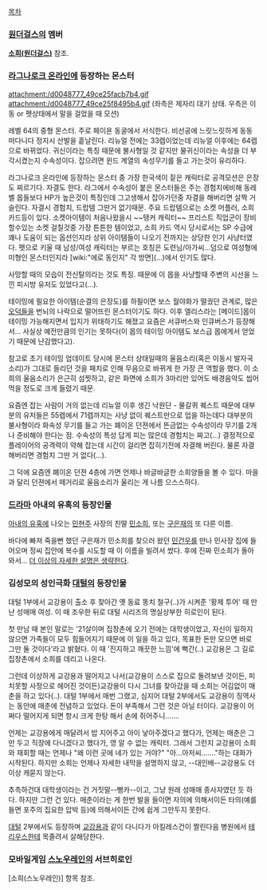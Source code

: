 [[목차]]
=== [[원더걸스]]의 멤버 ===
'''[[소희(원더걸스)]]''' 참조.

=== [[라그나로크 온라인]]에 등장하는 몬스터 ===
attachment:/d0048777_49ce25facb7b4.gif attachment:/d0048777_49ce25f8495b4.gif
(좌측은 제자리 대기 상태. 우측은 이동 or 펫상태에서 말을 걸었을 때 모션)

레벨 64의 중형 몬스터. 주로 페이욘 동굴에서 서식한다. 비선공에 느릿느릿하게 동동 떠다니다 정지시 산발을 흩날린다. 리뉴얼 전에는 33렙이었는데 리뉴얼 이후에는 64렙으로 바뀌었다. 귀신이라는 특징 때문에 불사형일 것 같지만 물귀신이라는 속성을 더 부각시켰는지 수속성이다. 잡으려면 윈드 계열의 속성무기를 들고 가는것이 유리하다.

라그나로크 온라인에 등장하는 몬스터 중 가장 한국색이 짙은 캐릭터로 공격모션은 은장도 찌르기다. 자결도 한다. 라그에서 수속성이 붙은 몬스터들은 주는 경험치에비해 동레벨 몹들보다 HP가 높은것이 특징인데 그고생해서 잡아가던중 자결을 해버리면 살짝 거슬린다. 자결시 경험치, 드랍템 그딴거 없기때문. 주요 드랍템으로는 소켓 머플러, 소희 카드등이 있다. 소켓아이템이 처음나왔을시 ~~탱커 캐릭터~~ 프리스트 직업군이 장비할수있는 소켓 걸칠것중 가장 튼튼한 템이었고, 소희 카드 역시 당시로서는 SP 수급에 꽤나 도움이 되는 옵션인지라 상위 아이템들이 나오기 전까지는 상당한 인기 사냥터였다. 펫으로 키울 때 남성/여성 캐릭터는 부르는 호칭은 도련님/아가씨...덤으로 여성형에 미형인 몬스터인지라 [wiki:"에로 동인지" 각 방면](…)에서 인기도 많다.

사망할 때의 모습이 전신탈의라는 것도 특징. 때문에 이 몹을 사냥할때 주변의 시선을 느낀 피시방 유저도 있었다고(...).

테이밍에 필요한 아이템(순결의 은장도)를 하필이면 보스 월야화가 떨궜던 관계로, 많은 [[오덕]]들을 번뇌의 나락으로 떨어뜨린 몬스터이기도 하다. 이후 엘리스라는 [메이드]몹이 테이밍 가능해지면서 입지가 위태하기도 해졌고 요즘은 서큐버스와 인큐버스가 등장해서... 사실상 예전만큼의 인기는 못하다(이 몹의 테이밍 아이템도 보스급 몹에게서 얻었기 때문에 난감했다고).

참고로 초기 테이밍 업데이트 당시에 몬스터 상태일때의 울음소리(혹은 이동시 발자국소리)가 그대로 들리던 것을 패치로 인해 무음으로 바뀌게 한 가장 큰 역할을 했다. 이 소희의 울음소리가 은근히 섬찟하고, 같은 화면에 소희가 3마리만 있어도 배경음악도 씹어먹을 정도로 크게 들렸기 때문.

요즘엔 잡는 사람이 거의 없는데 리뉴얼 이후 생긴 낙원단 - 물갈퀴 퀘스트 때문에 대부분의 유저들은 55렙에서 71렙까지는 사냥 없이 퀘스트만으로 업을 하는데다 대부분의 불사형이라 화속성 무기를 들고 가는 폐이온 던젼에서 뜬금없는 수속성이라 무기를 2개나 준비해야 한다는 점. 수속성의 특성 답게 피는 많은데 경험치는 짜고(...) 결정적으로 플레이어의 공격력이 약해 잡는데 시간이 걸리면 잡히기전에 자결해 버린다. 물론 자결해버리면 경험치 그딴 거 없다(...).

그 덕에 요즘엔 폐이온 던젼 4층에 가면 언제나 바글바글한 소희양들을 볼 수 있다. 마을과 달리 던젼에서 떼거리로 울음소리가 울리는 게 나름 으스스하다.

=== [[드라마]] 아내의 유혹의 등장인물 ===
[[아내의 유혹]]에 나오는 [[민현주]] 사장의 친딸 [[민소희]], 또는 [[구은재]]의 또 다른 이름. 

바다에 빠져 죽을뻔 했던 구은재가 민소희를 찾으러 왔던 [[민건우]]를 만나 민사장 집에 들어오며 정씨 집안에 복수를 시도할 때 이 이름을 빌려서 썼다. 후에 진짜 민소희가 돌아와서... [[더 이상의 자세한 설명은 생략한다]].

=== 김성모의 성인극화 [[대털]]의 등장인물 ===
대털 1부에서 교강용이 출소 후 찾아간 옛 동료 똥치 철구(..)가 시켜준 '황제 투어' 때 만난 성매매 여성. 이 때 조우한 뒤로 대털 시리즈의 명실상부한 히로인이 된다.

첫 만남 때 본인 말로는 '21살이며 집창촌에 오기 전에는 대학생이었고, 자신이 일하지 않으면 가족들이 모두 힘들어지기 때문에 이 일을 하고 있다, 목표한 돈만 모으면 바로 그만 둘 것이다'라고 밝혔다. 이 때 '진지하고 깨끗한 느낌'에 뻑간(..) 교강용은 그 길로 집창촌에서 소희를 데리고 나온다.

그런데 이상하게 교강용과 떨어지고 나서(교강용이 스스로 집으로 돌려보낸 것이든, 피치못할 사정으로 헤어진 것이든)교강용이 다시 그녀를 찾아갔을 때 소희는 어김없이 매춘을 하고 있다(..). 대털 1부에서 매번 그랬고, 심지어 대털 2부에서도 교강용이 징역사는 동안에 매춘에 전념하고 있었다. 돈이 부족해서 그런 것은 아닐 터이다. 교강용이 어쩌다 떨어지게 되면 항시 크게 한탕 해서 손에 쥐어주니…….

언제는 교강용에게 매달려서 밥 지어주고 아이 낳아주겠다고 했다가, 언제는 매춘은 그만 두고 직장에 다니겠다고 했다가, 영 알 수 없는 캐릭터. 그래서 그런지 교강용이 소희와 재회할 때는 언제나 "왜 이런 곳에 네가 있는 거야?" "아…아저씨……."하는 대화가 시작된다. 하지만 소희는 언제나 자세한 내막을 설명하지 않고, --대인배--교강용도 더 이상 캐묻지 않는다.

추측하건대 대학생이라는 건 거짓말--뻥카--이고, 그냥 원래 성매매 종사자였던 듯 하다. 하지만 그런 건 있다. 매춘이라는 게 한번 발을 들이면 자의에 의해서이든 타의(예를 들면 포주의 집요한 압박 등)에 의해서이든 간에 쉽게 그만두지 못한다.

[[대털]] 2부에서도 등장하며 [[교강용]]과 같이 다니다가 아킬레스건이 짤린다음 병원에서 [[테리우스]]한테 목졸려서 살해당한다.

=== 모바일게임 [[스노우레인]]의 서브히로인 ===
[소희(스노우레인)] 항목 참조.

